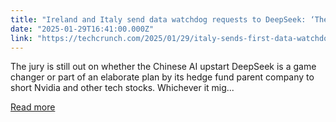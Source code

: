 ```yaml
---
title: "Ireland and Italy send data watchdog requests to DeepSeek: ‘The data of millions of Italians is at risk’"
date: "2025-01-29T16:41:00.000Z"
link: "https://techcrunch.com/2025/01/29/italy-sends-first-data-watchdog-request-to-deepseek-the-data-of-millions-of-italians-is-at-risk/"
---
```


The jury is still out on whether the Chinese AI upstart DeepSeek is a game changer or part of an elaborate plan by its hedge fund parent company to short Nvidia and other tech stocks. Whichever it mig...

[Read more](https://techcrunch.com/2025/01/29/italy-sends-first-data-watchdog-request-to-deepseek-the-data-of-millions-of-italians-is-at-risk/)
